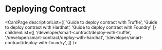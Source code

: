 # Deploying Contract

<CardPage
  descriptionList={[
    'Guide to deploy contract with Truffle',
    'Guide to deploy contract with Hardhat',
    'Guide to deploy contract with Foundry'
  ]}
  childrenList={[
    '/developer/smart-contract/deploy-with-truffle',
    '/developer/smart-contract/deploy-with-hardhat',
    '/developer/smart-contract/deploy-with-foundry',
  ]}
/>